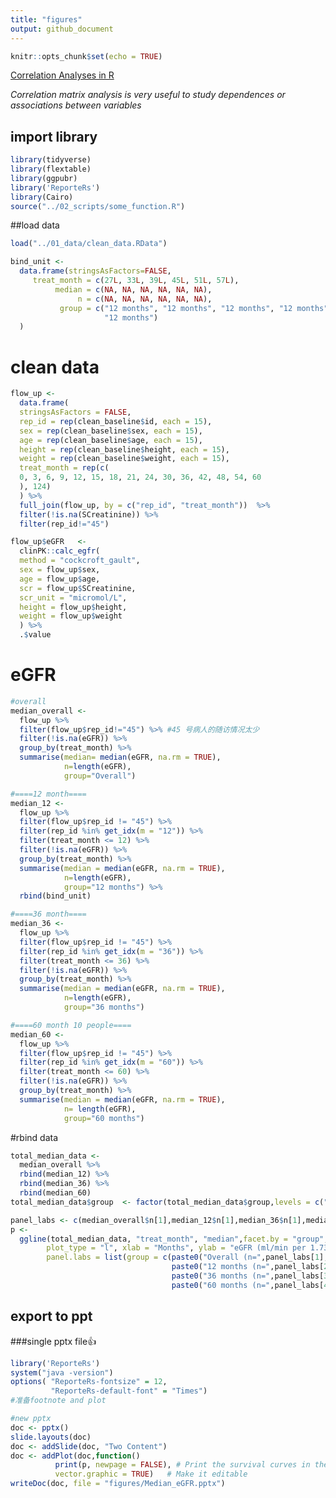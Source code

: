 ```yaml
---
title: "figures"
output: github_document
---
```


```r
knitr::opts_chunk$set(echo = TRUE)
```

[Correlation Analyses in R](http://www.sthda.com/english/wiki/print.php?id=112)

_Correlation matrix analysis is very useful to study dependences or associations between variables_

## import library
```r
library(tidyverse)
library(flextable)
library(ggpubr)
library('ReporteRs')
library(Cairo)
source("../02_scripts/some_function.R")
```

##load data
```r
load("../01_data/clean_data.RData")
```

```r
bind_unit <- 
  data.frame(stringsAsFactors=FALSE,
     treat_month = c(27L, 33L, 39L, 45L, 51L, 57L),
          median = c(NA, NA, NA, NA, NA, NA),
               n = c(NA, NA, NA, NA, NA, NA),
           group = c("12 months", "12 months", "12 months", "12 months", "12 months",
                     "12 months")
  )

```


# clean data
```r
flow_up <-
  data.frame(
  stringsAsFactors = FALSE,
  rep_id = rep(clean_baseline$id, each = 15),
  sex = rep(clean_baseline$sex, each = 15),
  age = rep(clean_baseline$age, each = 15),
  height = rep(clean_baseline$height, each = 15),
  weight = rep(clean_baseline$weight, each = 15),
  treat_month = rep(c(
  0, 3, 6, 9, 12, 15, 18, 21, 24, 30, 36, 42, 48, 54, 60
  ), 124)
  ) %>%
  full_join(flow_up, by = c("rep_id", "treat_month"))  %>% 
  filter(!is.na(SCreatinine)) %>% 
  filter(rep_id!="45")

flow_up$eGFR   <-
  clinPK::calc_egfr(
  method = "cockcroft_gault",
  sex = flow_up$sex,
  age = flow_up$age,
  scr = flow_up$SCreatinine,
  scr_unit = "micromol/L",
  height = flow_up$height,
  weight = flow_up$weight
  ) %>%
  .$value
```



# eGFR
```r
#overall
median_overall <- 
  flow_up %>% 
  filter(flow_up$rep_id!="45") %>% #45 号病人的随访情况太少
  filter(!is.na(eGFR)) %>% 
  group_by(treat_month) %>% 
  summarise(median= median(eGFR, na.rm = TRUE),
            n=length(eGFR),
            group="Overall") 

#====12 month====
median_12 <- 
  flow_up %>%
  filter(flow_up$rep_id != "45") %>%
  filter(rep_id %in% get_idx(m = "12")) %>%
  filter(treat_month <= 12) %>% 
  filter(!is.na(eGFR)) %>%
  group_by(treat_month) %>%
  summarise(median = median(eGFR, na.rm = TRUE),
            n=length(eGFR),
            group="12 months") %>% 
  rbind(bind_unit)

#====36 month====
median_36 <- 
  flow_up %>%
  filter(flow_up$rep_id != "45") %>%
  filter(rep_id %in% get_idx(m = "36")) %>%
  filter(treat_month <= 36) %>% 
  filter(!is.na(eGFR)) %>%
  group_by(treat_month) %>%
  summarise(median = median(eGFR, na.rm = TRUE),
            n=length(eGFR),
            group="36 months")

#====60 month 10 people====
median_60 <- 
  flow_up %>%
  filter(flow_up$rep_id != "45") %>%
  filter(rep_id %in% get_idx(m = "60")) %>%
  filter(treat_month <= 60) %>% 
  filter(!is.na(eGFR)) %>%
  group_by(treat_month) %>%
  summarise(median = median(eGFR, na.rm = TRUE),
            n= length(eGFR),
            group="60 months")
```

#rbind data
```r
total_median_data <-
  median_overall %>%
  rbind(median_12) %>%
  rbind(median_36) %>%
  rbind(median_60)
total_median_data$group  <- factor(total_median_data$group,levels = c("Overall","12 months","36 months","60 months"))
```


```r
panel_labs <- c(median_overall$n[1],median_12$n[1],median_36$n[1],median_60$n[1])
p <-
  ggline(total_median_data, "treat_month", "median",facet.by = "group",
        plot_type = "l", xlab = "Months", ylab = "eGFR (ml/min per 1.73 m²)",
        panel.labs = list(group = c(paste0("Overall (n=",panel_labs[1],")"), 
                                    paste0("12 months (n=",panel_labs[2],")"),
                                    paste0("36 months (n=",panel_labs[3],")"),
                                    paste0("60 months (n=",panel_labs[4],")")))) 


```

## export to ppt
###single pptx file👍
```r
library('ReporteRs')
system("java -version")
options( "ReporteRs-fontsize" = 12, 
         "ReporteRs-default-font" = "Times")
#准备footnote and plot

#new pptx
doc <- pptx()
slide.layouts(doc)
doc <- addSlide(doc, "Two Content")
doc <- addPlot(doc,function()
          print(p, newpage = FALSE), # Print the survival curves in the powerpoint
          vector.graphic = TRUE)   # Make it editable
writeDoc(doc, file = "figures/Median_eGFR.pptx")
```


